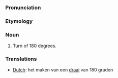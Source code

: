 ===Pronunciation===

===Etymology===

===Noun===
#Turn of 180 degrees.

===Translations===
*[[Dutch]]: het maken van een [[draai]] van 180 graden